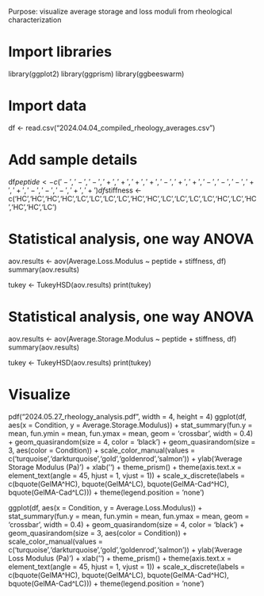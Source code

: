 Purpose: visualize average storage and loss moduli from rheological characterization

# Import libraries
library(ggplot2)
library(ggprism)
library(ggbeeswarm)

# Import data
df <- read.csv("2024.04.04_compiled_rheology_averages.csv")

# Add sample details
df$peptide <- c('-','-','-','+','+','+','+','-','+','+','-','-','-','+','+','-','-','-','+','+')
df$stiffness <- c('HC','HC','HC','HC','LC','LC','LC','LC','HC','HC','LC','LC','LC','LC','HC','LC','HC','HC','HC','LC')

# Statistical analysis, one way ANOVA
aov.results <- aov(Average.Loss.Modulus ~ peptide + stiffness, df)
summary(aov.results)

tukey <- TukeyHSD(aov.results)
print(tukey)

# Statistical analysis, one way ANOVA
aov.results <- aov(Average.Storage.Modulus ~ peptide + stiffness, df)
summary(aov.results)

tukey <- TukeyHSD(aov.results)
print(tukey)

# Visualize
pdf("2024.05.27_rheology_analysis.pdf", width = 4, height = 4)
ggplot(df, aes(x = Condition, y = Average.Storage.Modulus)) +
  stat_summary(fun.y = mean, fun.ymin = mean, fun.ymax = mean, 
               geom = 'crossbar', width = 0.4) +
  geom_quasirandom(size = 4, color = 'black') +
  geom_quasirandom(size = 3, aes(color = Condition)) +
  scale_color_manual(values = c('turquoise','darkturquoise','gold','goldenrod','salmon')) +
  ylab('Average \n Storage Modulus (Pa)') +
  xlab('') +
  theme_prism() +
  theme(axis.text.x = element_text(angle = 45, hjust = 1, vjust = 1)) +
  scale_x_discrete(labels = c(bquote(GelMA^HC), bquote(GelMA^LC), bquote(GelMA-Cad^HC), bquote(GelMA-Cad^LC))) +
  theme(legend.position = 'none')

ggplot(df, aes(x = Condition, y = Average.Loss.Modulus)) +
  stat_summary(fun.y = mean, fun.ymin = mean, fun.ymax = mean, 
               geom = 'crossbar', width = 0.4) +
  geom_quasirandom(size = 4, color = 'black') +
  geom_quasirandom(size = 3, aes(color = Condition)) +
  scale_color_manual(values = c('turquoise','darkturquoise','gold','goldenrod','salmon')) +
  ylab('Average \n Loss Modulus (Pa)') +
  xlab('') +
  theme_prism() +
  theme(axis.text.x = element_text(angle = 45, hjust = 1, vjust = 1)) +
  scale_x_discrete(labels = c(bquote(GelMA^HC), bquote(GelMA^LC), bquote(GelMA-Cad^HC), bquote(GelMA-Cad^LC))) +
  theme(legend.position = 'none')
